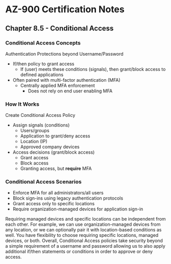 # AZ-900 Certification Notes
## Chapter 8.5 - Conditional Access

### Conditional Access Concepts
Authentication Protections beyond Username/Password
* If/then policy to grant access
	* If (user) meets these conditions (signals), then grant/block access to defined applications
* Often paired with multi-factor authentication (MFA)
	* Centrally applied MFA enforcement
		* Does not rely on end user enabling MFA

### How It Works
Create Conditional Access Policy
* Assign signals (conditions)
	* Users/groups
	* Application to grant/deny access
	* Location (IP)
	* Approved company devices
* Access decisions (grant/block access)
	* Grant access
	* Block access
	* Granting access, but **require** MFA

### Conditional Access Scenarios
* Enforce MFA for all administrators/all users
* Block sign-ins using legacy authentication protocols
* Grant access only to specific locations
* Require organization-managed devices for application sign-in

Requiring managed devices and specific locations can be independent from each other. For example, we can use organization-managed devices from any location, or we can optionally pair it with location-based conditions as well. You have flexibility to choose requiring specific locations, managed devices, or both. Overall, Conditional Access policies take security beyond a simple requirement of a username and password allowing us to also apply additional if/then statements or conditions in order to approve or deny access.